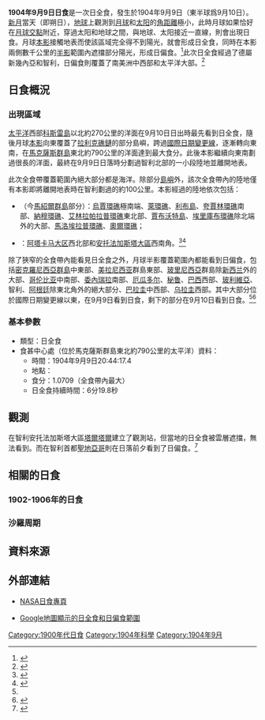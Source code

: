 {{NoteTA
|G1=Toponym
}}
{{Infobox Solar eclipse
| Year        = 1904
| Month       = 9
| Day         = 9
| Type        = 日全食
| Image       = SE1904Sep09T.png
| Image size  = 200px
| Image intro = 1904年9月9日日全食路徑圖
  <!--   日食資料   -->
| Gamma       = -0.1625
| Mag         = 1.0709
| Saros       = 133
| Saros total = 72
| Saros seq   = 39
  <!--     食甚     -->
| Duration    = 6分19.8秒
| Location    = [[馬克薩斯群島|馬克薩斯群島]]東北約790公里的[[太平洋|太平洋]]
| Coords      = {{coord|3|42.6|S|134|31.5|W}}
| Width       = 233.7公里
  <!--   開始時間   -->
| Partial     = 
| Start type  = 
| Centre      = 
| Greatest    = 20:44:17.4
  <!--     倒數     -->
| hour        = 20
| minute      = 44
| second      = 17
| Duration_s  = 
}}
'''1904年9月9日日食'''是一次日全食，發生於1904年9月9日（東半球爲9月10日）。[[新月|新月]]當天（即朔日），[[地球|地球]]上觀測到[[月球|月球]]和[[太阳|太阳]]的[[角距離|角距離]]極小，此時月球如果恰好在[[月球交點|月球交點]]附近，穿過太阳和地球之間，與地球、太阳接近一直線，則會出現日食。月球[[本影|本影]]接觸地表而使該區域完全得不到陽光，就會形成日全食，同時在本影兩側數千公里的[[半影|半影]]範圍內遮擋部分陽光，形成日偏食。<ref name="astron">{{cite web|author=樊忠玉|title=日（月）食|url=http://www.astron.ac.cn/bencandy-51-1630-1.htm|publisher=中国天文科普网|accessdate=2016-04-07|archive-date=2014-09-17|archive-url=https://web.archive.org/web/20140917080048/http://www.astron.ac.cn/bencandy-51-1630-1.htm|dead-url=no}}</ref>此次日全食經過了德屬新幾內亞和智利，日偏食則覆蓋了南美洲中西部和太平洋大部。<ref name="NASAGIF">{{cite web|author=Fred Espenak|title=Total Solar Eclipse of 1904 Sep 09|url=http://eclipse.gsfc.nasa.gov/SEplot/SEplot1901/SE1904Sep09T.GIF|publisher=NASA Eclipse Web Site|accessdate=2016-04-07|archive-date=2020-10-24|archive-url=https://web.archive.org/web/20201024212636/https://eclipse.gsfc.nasa.gov/SEplot/SEplot1901/SE1904Sep09T.GIF|dead-url=no}}{{en}}</ref>

== 日食概況 ==
=== 出現區域 ===
[[太平洋|太平洋]]西部[[科斯雷州|科斯雷島]]以北約270公里的洋面在9月10日日出時最先看到日全食，隨後月球[[本影|本影]]向東覆蓋了[[拉利克礁鏈|拉利克礁鏈]]的部分島嶼，跨過[[國際日期變更線|國際日期變更線]]，逐漸轉向東南，在[[馬克薩斯群島|馬克薩斯群島]]東北約790公里的洋面達到最大食分。此後本影繼續向東南劃過很長的洋面，最終在9月9日日落時分劃過智利北部的一小段陸地並離開地表。

此次全食帶覆蓋範圍內絕大部分都是海洋。除部分[[島嶼|島嶼]]外，該次全食帶內的陸地僅有本影即將離開地表時在智利劃過的約100公里。本影經過的陸地依次包括：
*{{flag|German New Guinea}}（今[[馬紹爾群島|馬紹爾群島]]部分）：[[烏賈環礁|烏賈環礁]]極南端、[[萊環礁|萊環礁]]、[[利布島|利布島]]、[[夸賈林環礁|夸賈林環礁]]南部、[[納穆環礁|納穆環礁]]、[[艾林拉帕拉普環礁|艾林拉帕拉普環礁]]東北部、[[賈布沃特島|賈布沃特島]]、[[埃里庫布環礁|埃里庫布環礁]]除北端外的大部、[[馬洛埃拉普環礁|馬洛埃拉普環礁]]、[[奧爾環礁|奧爾環礁]]；
*{{CHL}}：[[阿塔卡马大区|阿塔卡马大区]]西北部和[[安托法加斯塔大區|安托法加斯塔大區]]西南角。<ref>{{cite web|author=Fred Espenak|title=Total Solar Eclipse of 1904 Sep 09 - Google Maps and Solar Eclipse Paths|url=http://eclipse.gsfc.nasa.gov/SEgoogle/SEgoogle1901/SE1904Sep09Tgoogle.html|publisher=NASA Eclipse Web Site|accessdate=2016-04-07|archive-date=2020-10-23|archive-url=https://web.archive.org/web/20201023075500/https://eclipse.gsfc.nasa.gov/SEgoogle/SEgoogle1901/SE1904Sep09Tgoogle.html|dead-url=no}}{{en}}</ref><ref>{{cite web|author=Xavier M. Jubier|title=Eclipse Totale de Soleil du 9 septembre 1904 - Cartographie Interactive Google (1904 September 9 Total Solar Eclipse - Interactive Google Map)|url=http://xjubier.free.fr/site_pages/solar_eclipses/xSE_GoogleMap3.php?Ecl=+19040909|accessdate=2016-04-07|archive-date=2017-03-27|archive-url=https://web.archive.org/web/20170327153658/http://xjubier.free.fr/site_pages/solar_eclipses/xSE_GoogleMap3.php?Ecl=+19040909|dead-url=no}}{{fr}}{{en}}</ref>

除了狹窄的全食帶內能看見日全食之外，月球半影覆蓋範圍內都能看到日偏食，包括[[密克羅尼西亞群島|密克羅尼西亞群島]]中東部、[[美拉尼西亚|美拉尼西亚]]群島東部、[[玻里尼西亞|玻里尼西亞]]群島除[[新西兰|新西兰]]外的大部、[[哥伦比亚|哥伦比亚]]中南部、[[委內瑞拉|委內瑞拉]]南部、[[厄瓜多尔|厄瓜多尔]]、[[秘鲁|秘鲁]]、[[巴西|巴西]]西部、[[玻利維亞|玻利維亞]]、智利、[[阿根廷|阿根廷]]除東北角外的絕大部分、[[巴拉圭|巴拉圭]]中西部、[[乌拉圭|乌拉圭]]西部。其中大部分位於國際日期變更線以東，在9月9日看到日食，剩下的部分在9月10日看到日食。<ref name="NASAGIF"/><ref>{{cite web|author=Fred Espenak|title=Catalog of Solar Eclipses (1901 to 2000)|url=http://eclipse.gsfc.nasa.gov/SEcat5/SE1901-2000.html|publisher=NASA Eclipse Web Site|accessdate=2016-04-07|archive-date=2017-12-28|archive-url=https://web.archive.org/web/20171228100215/https://eclipse.gsfc.nasa.gov/SEcat5/SE1901-2000.html|dead-url=no}}{{en}}</ref>

=== 基本參數 ===
{{NoteUTC}}
* 類型：日全食
* 食甚中心處（位於馬克薩斯群島東北約790公里的太平洋）資料：
** 時間：1904年9月9日20:44:17.4
** 地點：{{coord|3|42.6|S|134|31.5|W}}
** 食分：1.0709（全食帶內最大）
** 日全食持續時間：6分19.8秒

== 觀測 ==
{{link-es|智利國家天文台|Observatorio Astronómico Nacional de Chile}}在智利安托法加斯塔大區[[塔爾塔爾|塔爾塔爾]]建立了觀測站，但當地的日全食被雲層遮擋，無法看到。而在智利首都[[聖地亞哥-德智利|聖地亞哥]]則在日落前夕看到了日偏食。<ref>{{cite journal|author=W. W. Campbell|title=The Total Eclipse of September 9, 1904|journal=Publications of the Astronomical Society of the Pacific|url=https://archive.org/details/jstor-40668448|publisher=[[太平洋天文學會|太平洋天文學會]]|volume=16|pages=266-267|date=1904-12-10|accessdate=2016-04-08}}{{en}}</ref>

== 相關的日食 ==
=== 1902-1906年的日食 ===
{{Solar eclipse set 1902-1906}}

=== 沙羅周期 ===
{{Solar Saros series 133}}

== 資料來源 ==
{{reflist}}

== 外部連結 ==
{{日食主題}}
* [http://eclipse.gsfc.nasa.gov/solar.html NASA日食專頁]{{Wayback|url=http://eclipse.gsfc.nasa.gov/solar.html |date=20190108200537 }}{{en}}
{{Solar eclipse NASA reference|1901/SE1904Sep09T}}
* [http://xjubier.free.fr/site_pages/solar_eclipses/xSE_GoogleMap3.php?Ecl=+19040909 Google地圖顯示的日全食和日偏食範圍]{{Wayback|url=http://xjubier.free.fr/site_pages/solar_eclipses/xSE_GoogleMap3.php?Ecl=+19040909 |date=20170327153658 }}{{fr}}{{en}}

{{Solar eclipses
|nature=日全食
|previous=[[1904年3月17日日食|1904年3月17日日食]]
|natureprevious=日環食
|next=[[1905年3月6日日食|1905年3月6日日食]]
|naturenext=日環食
|previoussamenature=[[1903年9月21日日食|1903年9月21日日食]]
|nextsamenature=[[1905年8月30日日食|1905年8月30日日食]]
}}

{{日食}}

[[Category:1900年代日食|Category:1900年代日食]]
[[Category:1904年科學|Category:1904年科學]]
[[Category:1904年9月|Category:1904年9月]]